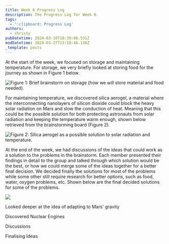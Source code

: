 ```yaml
---
title: Week 6 Progress Log
description: The Progress Log for Week 6.
tags:
  - ':clipboard: Progress Log'
authors:
  - christy
pubDatetime: 2024-03-10T10:30:06.531Z
modDatetime: 2024-03-27T23:18:46.136Z
_template: posts
---
```


At the start of the week, we focused on storage and maintaining temperature. For storage, we very briefly looked at storing food for the journey as shown in Figure 1 below.

![](</assets/images/Screenshot 2024-03-28 at 10.12.14.png> "Figure 1: Brief brainstorm on storage (how we will store material and food needed).")

For maintaining temperature, we discovered silica aerogel, a material where the interconnecting nanolayers of silicon dioxide could block the heavy solar radiation on Mars and slow the conduction of heat. Meaning that this could be the possible solution for both protecting astronauts from solar radiation and keeping the temperature warm enough, shown below retrieved from the brainstorming board (Figure 2).

![](</assets/images/Screenshot 2024-03-28 at 10.17.59.png> "Figure 2: Silica aerogel as a possible solution to solar radiation and temperature.")

At the end of the week, we had discussions of the ideas that could work as a solution to the problems in the brainstorm. Each member presented their findings in detail to the group and talked through which solution would be the best, or how we could merge some of the ideas together for a better final decision. We decided finally the solutions for most of the problems while some other still require research for better options, such as food, water, oxygen problems, etc. Shown below are the final decided solutions for some of the problems.

![](</assets/images/Screenshot 2024-03-28 at 10.07.11.png>)

Looked deeper at the idea of adapting to Mars' gravity

Discovered Nuclear Engines

Discussions

Finalising Ideas
